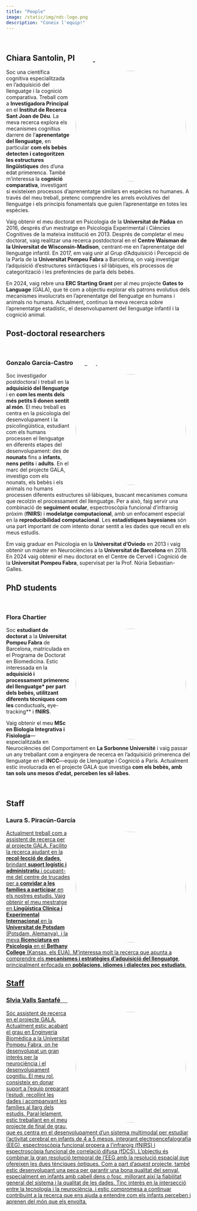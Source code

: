 ```yaml
---
title: "People"
image: /static/img/ndc-logo.png
description: "Coneix l'equip!"
---
```

<link rel="stylesheet" href="https://cdnjs.cloudflare.com/ajax/libs/font-awesome/6.7.2/css/all.min.css" integrity="sha512-Evv84Mr4kqVGRNSgIGL/F/aIDqQb7xQ2vcrdIwxfjThSH8CSR7PBEakCr51Ck+w+/U6swU2Im1vVX0SVk9ABhg==" crossorigin="anonymous" referrerpolicy="no-referrer"/>

<br>

<h2>Chiara Santolin, PI&nbsp;&nbsp;&nbsp;&nbsp;&nbsp;<a href="mailto:chiara.santolin@sjd.es" class="shadow-sm"><i class="fas fa-envelope text-dark"></i></a>&nbsp;&nbsp;&nbsp;<a href="https://scholar.google.com/citations?user=j-liw-wAAAAJ" target="_blank"><i class="fas fa-graduation-cap text-dark"></i></a>&nbsp;&nbsp;<a href="https://orcid.org/0000-0002-8361-5574" target="_blank"><i class="fa-brands fa-orcid text-dark"></i>
</a>&nbsp;&nbsp;</h2>

![](/static/img/chiara.jpg){width="300px" style="float: right; margin: 5px 15px 5px 15px; border-radius: 50%;"}

Soc una científica cognitiva especialitzada en l'adquisició del llenguatge i la cognició comparativa. Treball com a **Investigadora Principal** en el **Institut de Recerca Sant Joan de Déu**. La meva recerca explora els mecanismes cognitius darrere de l'**aprenentatge del llenguatge**, en particular **com els bebès detecten i categoritzen les estructures lingüístiques** des d'una edat primerenca. També m'interessa la **cognició comparativa**, investigant si existeixen processos d'aprenentatge similars en espècies no humanes. A través del meu treball, pretenc comprendre les arrels evolutives del llenguatge i els principis fonamentals que guien l'aprenentatge en totes les espècies.

Vaig obtenir el meu doctorat en Psicologia de la **Universitat de Pàdua** en 2016, després d'un mestratge en Psicologia Experimental i Ciències Cognitives de la mateixa institució en 2013. Després de completar el meu doctorat, vaig realitzar una recerca postdoctoral en el **Centre Waisman de la Universitat de Wisconsin-Madison**, centrant-me en l'aprenentatge del llenguatge infantil. En 2017, em vaig unir al Grup d'Adquisició i Percepció de la Parla de la **Universitat Pompeu Fabra** a Barcelona, ​​on vaig investigar l'adquisició d'estructures sintàctiques i sil·làbiques, els processos de categorització i les preferències de parla dels bebès.

En 2024, vaig rebre una **ERC Starting Grant** per al meu projecte **Gates to Language** (GALA), que té com a objectiu explorar els patrons evolutius dels mecanismes involucrats en l'aprenentatge del llenguatge en humans i animals no humans. Actualment, continuo la meva recerca sobre l'aprenentatge estadístic, el desenvolupament del llenguatge infantil i la cognició animal.

## Post-doctoral researchers

<br>

<h3>Gonzalo García-Castro&nbsp;&nbsp;&nbsp;&nbsp;&nbsp;<a href="mailto:gonzalo.garcia@sjd.es" class="shadow-sm" target="_blank"><i class="fas fa-envelope text-dark"></i></a>&nbsp;&nbsp;&nbsp;<a href="https://scholar.google.com/citations?user=fHetiuQAAAAJ" target="_blank"><i class="fas fa-graduation-cap text-dark"></i>&nbsp;&nbsp;<a href="https://orcid.org/0000-0002-8553-4209" target="_blank"><i class="fa-brands fa-orcid text-dark"></i></a>&nbsp;&nbsp;<a href="https://twitter.com/gongcastro" target="_blank"><i class="fab fa-twitter text-dark"></i></a>&nbsp;&nbsp;<a href="https://www.linkedin.com/in/gongcastro/" target="_blank"><i class="fa-brands fa-linkedin-in text-dark"></i></a>&nbsp;&nbsp;<a href="https://bsky.app/profile/gongcastro.bsky.social" target="_blank"><i class="fa-brands fa-bluesky text-dark"></i>
</a>&nbsp;&nbsp;<a href="https://hub.docker.com/u/gongcastro" target="_blank"><i class="fa-brands fa-docker text-dark"></i></a>&nbsp;&nbsp;<a href="https://github.com/gongcastro" target="_blank"><i class="fab fa-github text-dark"></i></a></h3>


![](/static/img/gonzalo.jpg){width="300px" style="float: right; margin: 5px 15px 5px 15px; border-radius: 50%;"}

Soc investigador postdoctoral i treball en la **adquisició del llenguatge** i en **com les ments dels més petits li donen sentit al món**. El meu treball es centra en la psicologia del desenvolupament i la psicolingüística, estudiant com els humans processen el llenguatge en diferents etapes del desenvolupament: des de **nounats** fins a **infants**, **nens petits** i **adults**. En el marc del projecte GALA, investigo com els nounats, els bebès i els animals no humans processen diferents estructures sil·làbiques, buscant mecanismes comuns que recolzin el processament del llenguatge. Per a això, faig servir una combinació de **seguiment ocular**, espectroscòpia funcional d'infraroig pròxim (**fNIRS**) i **modelatge computacional**, amb un enfocament especial en la **reproducibilidad computacional**. Les **estadístiques bayesianes** són una part important de com intento donar sentit a les dades que recull en els meus estudis.

Em vaig graduar en Psicologia en la **Universitat d'Oviedo** en 2013 i vaig obtenir un màster en Neurociències a la **Universitat de Barcelona** en 2018. En 2024 vaig obtenir el meu doctorat en el Centre de Cervell i Cognició de la **Universitat Pompeu Fabra**, supervisat per la Prof. Núria Sebastian-Galles.

## PhD students

<br>

<h3>Flora Chartier&nbsp;&nbsp;&nbsp;&nbsp;&nbsp;<a href="mailto:flora.chartier@sjd.es" class="shadow-sm" target="_blank"><i class="fas fa-envelope text-dark"></i></a></h3>

![](/static/img/flora.jpg){width="300px" style="float: right; margin: 5px 15px 5px 15px; border-radius: 50%;"}

Soc **estudiant de doctorat** a la **Universitat Pompeu Fabra** de Barcelona, ​​matriculada en el Programa de Doctorat en Biomedicina. Estic interessada en la **adquisició i processament primerenc del llenguatge* per part dels bebès, utilitzant diferents tècniques com les **conductuals**, **eye-tracking** i **fNIRS**.

Vaig obtenir el meu **MSc en Biologia Integrativa i Fisiologia**---especialitzada en Neurociències del Comportament en **La Sorbonne Université** i vaig passar un any treballant com a enginyera de recerca en l'adquisició primerenca del llenguatge en el **INCC**---equip de Llenguatge i Cognició a París. Actualment estic involucrada en el projecte GALA que investiga **com els bebès, amb tan sols uns mesos d'edat, perceben les síl·labes**.

<br>

## Staff

<h3>Laura S. Piracún-García&nbsp;&nbsp;&nbsp;&nbsp;&nbsp;<a href="mailto:laurasirley.piracun@sjd.es" class="shadow-sm" target="_blank"><i class="fas fa-envelope text-dark"></i></h3>

![](/static/img/laura.jpg){width="300px" style="float: right; margin: 5px 15px 5px 15px; border-radius: 50%;"}

Actualment treball com a assistent de recerca per al projecte GALA. Facilito la recerca ajudant en la **recol·lecció de dades**, brindant **suport logístic i administratiu** i ocupant-me del centre de trucades per a **convidar a les famílies a participar** en els nostres estudis. Vaig obtenir el meu mestratge en **Lingüística Clínica i Experimental Internacional** en la **Universitat de Potsdam** (Potsdam, Alemanya), i la meva **llicenciatura en Psicologia** en el **Bethany College** (Kansas, els EUA). M'interessa molt la recerca que apunta a comprendre els **mecanismes i estratègies d'adquisició del llenguatge**, principalment enfocada en **poblacions, idiomes i dialectes poc estudiats**.

## Staff

<h3>Slvia Valls Santafé&nbsp;&nbsp;&nbsp;&nbsp;&nbsp;<a href="mailto:silvia.valls@sjd.es" class="shadow-sm" target="_blank"><i class="fas fa-envelope text-dark"></i></h3>

![](/static/img/silvia.jpg){width="300px" style="float: right; margin: 5px 15px 5px 15px; border-radius: 50%;"}

Sóc assistent de recerca en el projecte GALA. Actualment estic acabant el grau en Enginyeria Biomèdica a la Universitat Pompeu Fabra, on he desenvolupat un gran interès per la neurociència i el desenvolupament cognitiu. El meu rol, consisteix en donar suport a l'equip preparant l'estudi, recollint les dades i acompanyant les famílies al llarg dels estudis. Paral·lelament, estic treballant en el meu projecte de final de grau, que es centra en el desenvolupament d'un sistema multimodal per estudiar l'activitat cerebral en infants de 4 a 5 mesos, integrant electroencefalografia (EEG), espectroscòpia funcional propera a l'infraroig (fNIRS) i espectroscòpia funcional de correlació difusa (fDCS). L'objectiu és combinar la gran resolució temporal de l'EEG amb la resolució espacial que ofereixen les dues tènciques òptiques. Com a part d'aquest projecte, també estic desenvolupant una peça per garantir una bona qualitat del senyal, especialment en infants amb cabell dens o fosc, millorant així la fiabilitat general del sistema i la qualitat de les dades. Tinc interès en la intersecció entre la tecnologia i la neurociència, i estic compromesa a continuar contribuint a la recerca que ens ajuda a entendre com els infants perceben i aprenen del món que els envolta.
